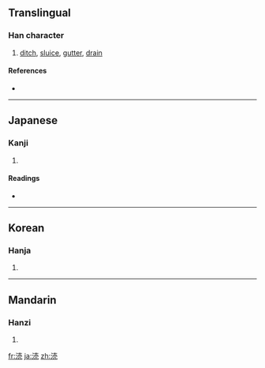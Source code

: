 {{also|瀆}}
==Translingual==

===Han character===
{{Han char|rn=85|rad=水|as=07|sn=10|four=|canj=水土月山 (EGBU)}}

# [[ditch]], [[sluice]], [[gutter]], [[drain]]

====References====
* {{Han ref|kx=0627.311|hdz=31619.021|uh=6D9C|ud=28060}}

----

==Japanese==

===Kanji===
{{ja-kanji|grade=|rs=水07}}

# {{defn|Japanese|sort=水07}}

====Readings====
* {{ja-readings|on=[[とく]] (toku), [[とう]] (tō)|kun=[[みぞ]] (mizo), [[けがす]] (kegasu), [[けがれ]] (kegare)}}

----

==Korean==

===Hanja===
{{ko-hanja|hangeul=독|eumhun=|rv=dok|mr=tok|y=tok}}

# {{defn|Korean|sort=水07}}

----

==Mandarin==

===Hanzi===
{{cmn-hanzi|pin=[[dú]] ([[du2]]), [[láo]] ([[lao2]])|wg=tu<sup>2</sup>, lao<sup>2</sup>}}

# {{defn|Mandarin|sort=水07}}

[[fr:涜]]
[[ja:涜]]
[[zh:涜]]